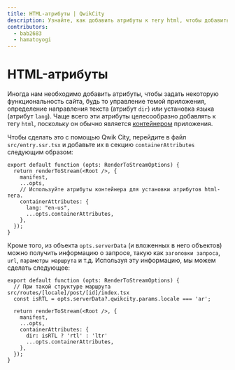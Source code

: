 ```yaml
---
title: HTML-атрибуты | QwikCity
description: Узнайте, как добавить атрибуты к тегу html, чтобы добавить "lang" или другие пользовательские атрибуты.
contributors:
  - bab2683
  - hamatoyogi
---
```


# HTML-атрибуты

Иногда нам необходимо добавить атрибуты, чтобы задать некоторую функциональность сайта, будь то управление темой приложения, определение направления текста (атрибут `dir`) или установка языка (атрибут `lang`). Чаще всего эти атрибуты целесообразно добавлять к тегу `html`, поскольку он обычно является [контейнером](../../(qwik)/advanced/containers/index.mdx) приложения.

Чтобы сделать это с помощью Qwik City, перейдите в файл `src/entry.ssr.tsx` и добавьте их в секцию `containerAttributes` следующим образом:

```tsx
export default function (opts: RenderToStreamOptions) {
  return renderToStream(<Root />, {
    manifest,
    ...opts,
    // Используйте атрибуты контейнера для установки атрибутов html-тега.
    containerAttributes: {
      lang: "en-us",
      ...opts.containerAttributes,
    },
  });
}
```

Кроме того, из объекта `opts.serverData` (и вложенных в него объектов) можно получить информацию о запросе, такую как `заголовки запроса`, `url`, `параметры маршрута` и т.д.
Используя эту информацию, мы можем сделать следующее:

```tsx
export default function (opts: RenderToStreamOptions) {
  // При такой структуре маршрута src/routes/[locale]/post/[id]/index.tsx
  const isRTL = opts.serverData?.qwikcity.params.locale === 'ar';

  return renderToStream(<Root />, {
    manifest,
    ...opts,
    containerAttributes: {
      dir: isRTL ? 'rtl' : 'ltr'
      ...opts.containerAttributes,
    },
  });
}
```
